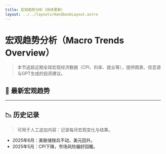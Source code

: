 ```yaml
---
title: 宏观趋势分析（持续更新）
layout: ../../layouts/HandbookLayout.astro
---
```


# 宏观趋势分析（Macro Trends Overview）

> 本节追踪近期全球宏观经济数据（CPI、利率、就业等），提供图表、信息源与GPT生成的投资建议。

## 🔄 最新宏观趋势

<RealtimeInsight topic="macro" />

---

## 📉 历史记录

> 可用于人工追加内容：记录每月宏观变化与结果。

- 2025年6月：美联储按兵不动，美元回升。
- 2025年5月：CPI下降，市场风险偏好回暖。
